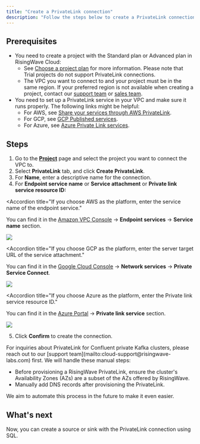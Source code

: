 ```yaml
---
title: "Create a PrivateLink connection"
description: "Follow the steps below to create a PrivateLink connection between RisingWave Cloud and your VPC."
---
```


## Prerequisites

* You need to create a project with the Standard plan or Advanced plan in RisingWave Cloud:
   * See [Choose a project plan](/cloud/choose-a-project-plan/) for more information. Please note that Trial projects do not support PrivateLink connections.
   * The VPC you want to connect to and your project must be in the same region. If your preferred region is not available when creating a project, contact our [support team](mailto:cloud-support@risingwave-labs.com) or [sales team](mailto:sales@risingwave-labs.com).
* You need to set up a PrivateLink service in your VPC and make sure it runs properly. The following links might be helpful:
   * For AWS, see [Share your services through AWS PrivateLink](https://docs.aws.amazon.com/vpc/latest/privatelink/privatelink-share-your-services.html).
   * For GCP, see [GCP Published services](https://cloud.google.com/vpc/docs/about-vpc-hosted-services).
   * For Azure, see [Azure Private Link services](https://learn.microsoft.com/en-us/azure/private-link/private-link-service-overview).

## Steps

1. Go to the [**Project**](https://cloud.risingwave.com/project/home/) page and select the project you want to connect the VPC to.
2. Select **PrivateLink** tab, and click **Create PrivateLink**.
3. For **Name**, enter a descriptive name for the connection.
4. For **Endpoint service name** or **Service attachment** or **Private link service resource ID:**

<Accordion
   title="If you choose AWS as the platform, enter the service name of the endpoint service."
>
  You can find it in the [Amazon VPC Console](https://console.aws.amazon.com/vpc/) → **Endpoint services** → **Service name** section.
  <Frame>
  <img src="/images/cloud/create-a-connection/aws-endpoint-service-name.png"/>
</Frame>
</Accordion>

<Accordion
   title="If you choose GCP as the platform, enter the server target URL of the service attachment."
>
You can find it in the [Google Cloud Console](https://console.cloud.google.com/) → **Network services** → **Private Service Connect**.
  <Frame>
  <img src="/images/cloud/create-a-connection/gcp-service-attachment.png"/>
</Frame>
</Accordion>

<Accordion
   title="If you choose Azure as the platform, enter the Private link service resource ID."
>
You can find it in the [Azure Portal](https://portal.azure.com/) → **Private link service** section.
<Frame>
  <img src="/images/cloud/create-a-connection/azure-resource-id.png"/>
</Frame>

</Accordion>

5. Click **Confirm** to create the connection.

<Tip>
For inquiries about PrivateLink for Confluent private Kafka clusters, please reach out to our [support team](mailto:cloud-support@risingwave-labs.com) first. We will handle these manual steps:

* Before provisioning a RisingWave PrivateLink, ensure the cluster's Availability Zones (AZs) are a subset of the AZs offered by RisingWave.
* Manually add DNS records after provisioning the PrivateLink.

We aim to automate this process in the future to make it even easier.
</Tip>

## What's next

Now, you can create a source or sink with the PrivateLink connection using SQL.
